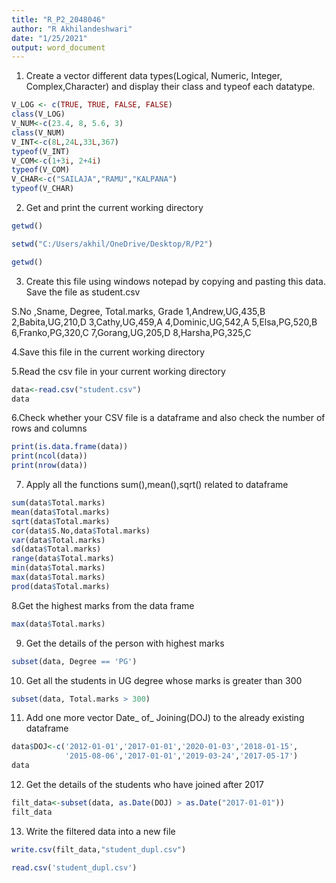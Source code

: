 ---
title: "R_P2_2048046"
author: "R Akhilandeshwari"
date: "1/25/2021"
output: word_document
---

1. Create a vector different data types(Logical, Numeric, Integer, Complex,Character) and display their class and typeof  each datatype.
```{r}
V_LOG <- c(TRUE, TRUE, FALSE, FALSE)
class(V_LOG)
V_NUM<-c(23.4, 8, 5.6, 3)
class(V_NUM)
V_INT<-c(8L,24L,33L,367)
typeof(V_INT)
V_COM<-c(1+3i, 2+4i)
typeof(V_COM)
V_CHAR<-c("SAILAJA","RAMU","KALPANA")
typeof(V_CHAR)
```

2. Get and print the current working directory

```{r}
getwd()
```
```{r}
setwd("C:/Users/akhil/OneDrive/Desktop/R/P2")
```

```{r}
getwd()
```
3. Create this file using windows notepad by copying and pasting this data. Save the file as student.csv

S.No ,Sname, Degree, Total.marks, Grade
1,Andrew,UG,435,B
2,Babita,UG,210,D
3,Cathy,UG,459,A
4,Dominic,UG,542,A
5,Elsa,PG,520,B
6,Franko,PG,320,C
7,Gorang,UG,205,D 
8,Harsha,PG,325,C

4.Save this file in the  current working directory

5.Read the csv file in your current working directory
```{r}
data<-read.csv("student.csv")
data
```
6.Check whether your  CSV file is a dataframe and also check the number of rows and columns
```{r}
print(is.data.frame(data))
print(ncol(data))
print(nrow(data))
```
7. Apply all the functions sum(),mean(),sqrt()  related to dataframe
```{r}
sum(data$Total.marks)
mean(data$Total.marks)
sqrt(data$Total.marks)
cor(data$S.No,data$Total.marks)
var(data$Total.marks)
sd(data$Total.marks)
range(data$Total.marks)
min(data$Total.marks)
max(data$Total.marks)
prod(data$Total.marks)
```
8.Get the highest marks from the data frame
```{r}
max(data$Total.marks)
```
9. Get the details of the person with highest marks
```{r}
subset(data, Degree == 'PG')
```
10. Get all the students in UG degree whose marks is greater than 300
```{r}
subset(data, Total.marks > 300)
```
11. Add one more vector  Date_ of_ Joining(DOJ)  to the already existing dataframe 
```{r}
data$DOJ<-c('2012-01-01','2017-01-01','2020-01-03','2018-01-15',
            '2015-08-06','2017-01-01','2019-03-24','2017-05-17')
data
```
12. Get the details of the students who have joined after 2017
```{r}
filt_data<-subset(data, as.Date(DOJ) > as.Date("2017-01-01"))
filt_data
```
13. Write the filtered data into a new file
```{r}
write.csv(filt_data,"student_dupl.csv")
```

```{r}
read.csv('student_dupl.csv')
```